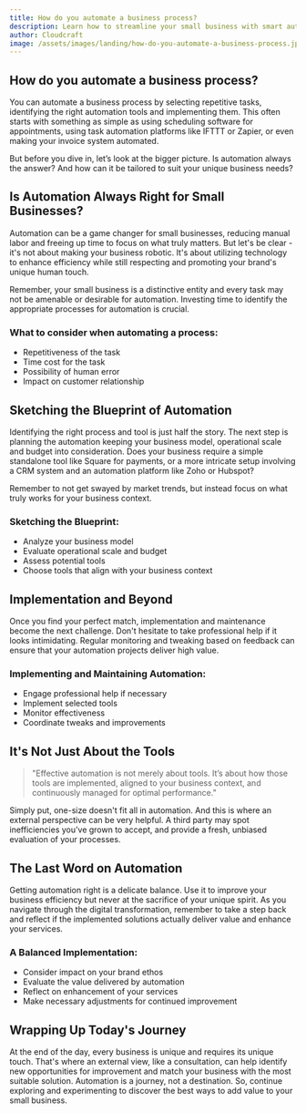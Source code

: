 ```yaml
---
title: How do you automate a business process?
description: Learn how to streamline your small business with smart automation. Delve in to explore tools and strategies to take the pressure off.
author: Cloudcraft
image: /assets/images/landing/how-do-you-automate-a-business-process.jpg
---
```


## How do you automate a business process?

You can automate a business process by selecting repetitive tasks, identifying the right automation tools and implementing them. This often starts with something as simple as using scheduling software for appointments, using task automation platforms like IFTTT or Zapier, or even making your invoice system automated. 

But before you dive in, let’s look at the bigger picture. Is automation always the answer? And how can it be tailored to suit your unique business needs?

<ServicesBlurb />

## Is Automation Always Right for Small Businesses?

Automation can be a game changer for small businesses, reducing manual labor and freeing up time to focus on what truly matters. But let's be clear - it's not about making your business robotic. It's about utilizing technology to enhance efficiency while still respecting and promoting your brand's unique human touch. 

Remember, your small business is a distinctive entity and every task may not be amenable or desirable for automation. Investing time to identify the appropriate processes for automation is crucial. 

### What to consider when automating a process:

* Repetitiveness of the task 
* Time cost for the task
* Possibility of human error
* Impact on customer relationship

## Sketching the Blueprint of Automation

Identifying the right process and tool is just half the story. The next step is planning the automation keeping your business model, operational scale and budget into consideration. Does your business require a simple standalone tool like Square for payments, or a more intricate setup involving a CRM system and an automation platform like Zoho or Hubspot?

Remember to not get swayed by market trends, but instead focus on what truly works for your business context. 

### Sketching the Blueprint:

* Analyze your business model
* Evaluate operational scale and budget
* Assess potential tools
* Choose tools that align with your business context

## Implementation and Beyond 

Once you find your perfect match, implementation and maintenance become the next challenge. Don't hesitate to take professional help if it looks intimidating. Regular monitoring and tweaking based on feedback can ensure that your automation projects deliver high value.

### Implementing and Maintaining Automation:

* Engage professional help if necessary
* Implement selected tools 
* Monitor effectiveness
* Coordinate tweaks and improvements

<GetStartedBlurb />

## It's Not Just About the Tools

<blockquote> "Effective automation is not merely about tools. It’s about how those tools are implemented, aligned to your business context, and continuously managed for optimal performance." </blockquote>

Simply put, one-size doesn't fit all in automation. And this is where an external perspective can be very helpful. A third party may spot inefficiencies you’ve grown to accept, and provide a fresh, unbiased evaluation of your processes.

## The Last Word on Automation

Getting automation right is a delicate balance. Use it to improve your business efficiency but never at the sacrifice of your unique spirit. As you navigate through the digital transformation, remember to take a step back and reflect if the implemented solutions actually deliver value and enhance your services. 

### A Balanced Implementation:

* Consider impact on your brand ethos
* Evaluate the value delivered by automation
* Reflect on enhancement of your services
* Make necessary adjustments for continued improvement

## Wrapping Up Today's Journey

At the end of the day, every business is unique and requires its unique touch. That's where an external view, like a consultation, can help identify new opportunities for improvement and match your business with the most suitable solution. Automation is a journey, not a destination. So, continue exploring and experimenting to discover the best ways to add value to your small business. 